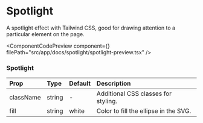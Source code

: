 # Spotlight

A spotlight effect with Tailwind CSS, good for drawing attention to a particular element on the page.


<ComponentCodePreview
  component={<SpotlightPreview />}
  filePath="src/app/docs/spotlight/spotlight-preview.tsx"
/>

### Spotlight

| Prop       | Type     | Default | Description                              |
| :--------- | :------- | :------ | :--------------------------------------- |
| className  | string   | -       | Additional CSS classes for styling.      |
| fill       | string   | white   | Color to fill the ellipse in the SVG.    |
